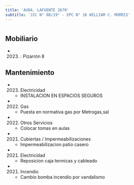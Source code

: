 ```yaml
---
title: 'AVDA. LAFUENTE 2670'
subtitle: 'JIC N° 08/19° - EPC N° 16 WILLIAM C. MORRIS'
---
```


#


## Mobiliario

*  (2023) : Pizarrón 8 





## Mantenimiento

*  (2023) Electricidad 
    + INSTALACION EN ESPACIOS SEGUROS

*  (2022) Gas 
    + Puesta en normativa gas por Metrogas,sal

*  (2022) Otros Servicios 
    + Colocar tomas en aulas

*  (2021) Cubiertas / Impermeabilizaciones 
    + Impermeabilizacion patio casero

*  (2021) Electricidad 
    + Reposicion caja termicas y cableado

*  (2021) Incendio 
    + Cambio bomba incendio por vandalismo



